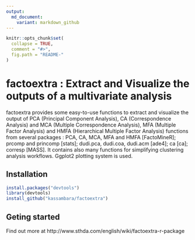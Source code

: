 ```yaml
---
output:
  md_document:
    variant: markdown_github
---
```



```r
knitr::opts_chunk$set(
  collapse = TRUE,
  comment = "#>",
  fig.path = "README-"
)
```
   
   
   
# factoextra : Extract and Visualize the  outputs of a multivariate analysis
       
     
factoextra provides some easy-to-use functions to extract and visualize the output of PCA (Principal Component Analysis), CA (Correspondence Analysis) and MCA (Multiple Correspondence Analysis), MFA (Multiple Factor Analysis) and HMFA (Hierarchical Multiple Factor Analysis) functions from several packages : PCA, CA, MCA, MFA and HMFA [FactoMineR]; prcomp and princomp [stats]; dudi.pca, dudi.coa, dudi.acm [ade4]; ca [ca]; corresp [MASS]. It contains also many functions for simplifying clustering analysis workflows. Ggplot2 plotting system is used.
     
     
## Installation
    
    
```r
install.packages("devtools")
library(devtools)
install_github("kassambara/factoextra")
```

   
   
## Geting started

Find out more at http://www.sthda.com/english/wiki/factoextra-r-package
